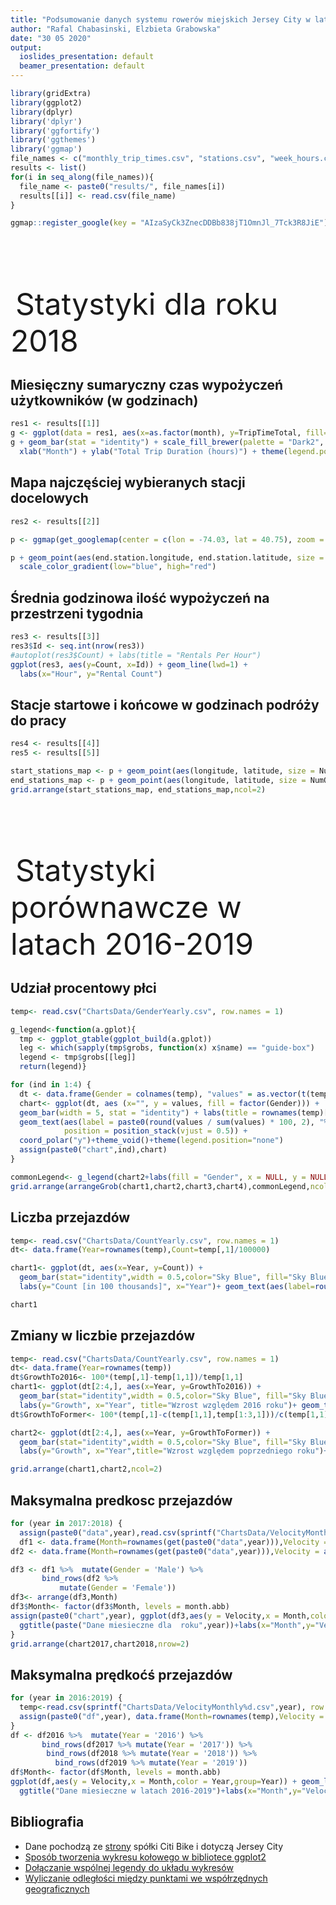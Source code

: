 ```yaml
---
title: "Podsumowanie danych systemu rowerów miejskich Jersey City w latach 2016-2019"
author: "Rafal Chabasinski, Elzbieta Grabowska"
date: "30 05 2020"
output:
  ioslides_presentation: default
  beamer_presentation: default
---
```


```r
library(gridExtra)
library(ggplot2)
library(dplyr)
library('dplyr')
library('ggfortify')
library('ggthemes')
library('ggmap')
file_names <- c("monthly_trip_times.csv", "stations.csv", "week_hours.csv", "start_stations_early.csv", "end_stations_early.csv")
results <- list()
for(i in seq_along(file_names)){
  file_name <- paste0("results/", file_names[i])
  results[[i]] <- read.csv(file_name)
}

ggmap::register_google(key = "AIzaSyCk3ZnecDDBb838jT1OmnJl_7Tck3R8JiE")

```

##
\ 

\ 
\ 

\ 
<font size="20">Statystyki dla roku 2018 </font>

## Miesięczny sumaryczny czas wypożyczeń użytkowników (w godzinach)
```r
res1 <- results[[1]]
g <- ggplot(data = res1, aes(x=as.factor(month), y=TripTimeTotal, fill=as.factor(Gender)))
g + geom_bar(stat = "identity") + scale_fill_brewer(palette = "Dark2", name = "Gender") +
  xlab("Month") + ylab("Total Trip Duration (hours)") + theme(legend.position = 'bottom')

```

## Mapa najczęściej wybieranych stacji docelowych
```r
res2 <- results[[2]]

p <- ggmap(get_googlemap(center = c(lon = -74.03, lat = 40.75), zoom = 12, scale = 2, maptype ='terrain', color = 'color'))

p + geom_point(aes(end.station.longitude, end.station.latitude, size = NumOfTrips, colour = NumOfTrips), data = res2) +
  scale_color_gradient(low="blue", high="red")
```

## Średnia godzinowa ilość wypożyczeń na przestrzeni tygodnia
```r
res3 <- results[[3]]
res3$Id <- seq.int(nrow(res3))
#autoplot(res3$Count) + labs(title = "Rentals Per Hour")
ggplot(res3, aes(y=Count, x=Id)) + geom_line(lwd=1) +
  labs(x="Hour", y="Rental Count")
```

## Stacje startowe i końcowe w godzinach podróży do pracy
```r
res4 <- results[[4]]
res5 <- results[[5]]

start_stations_map <- p + geom_point(aes(longitude, latitude, size = NumOfTrips, colour = NumOfTrips), data = res4) + scale_color_gradient(low="blue", high="red") + theme(legend.position = "none")
end_stations_map <- p + geom_point(aes(longitude, latitude, size = NumOfTrips, colour = NumOfTrips), data = res5) + scale_color_gradient(low="blue", high="red") + theme(legend.position = "none")
grid.arrange(start_stations_map, end_stations_map,ncol=2)
```

##
\ 

\ 
\ 

\ 
<font size="20">Statystyki porównawcze w latach 2016-2019 </font>


## Udział procentowy płci
```r
temp<- read.csv("ChartsData/GenderYearly.csv", row.names = 1)

g_legend<-function(a.gplot){
  tmp <- ggplot_gtable(ggplot_build(a.gplot))
  leg <- which(sapply(tmp$grobs, function(x) x$name) == "guide-box")
  legend <- tmp$grobs[[leg]]
  return(legend)}

for (ind in 1:4) {
  dt <- data.frame(Gender = colnames(temp), "values" = as.vector(t(temp[ind,])))
  chart<- ggplot(dt, aes (x="", y = values, fill = factor(Gender))) + 
  geom_bar(width = 5, stat = "identity") + labs(title = rownames(temp)[ind])+
  geom_text(aes(label = paste0(round(values / sum(values) * 100, 2), "%")), 
            position = position_stack(vjust = 0.5)) + 
  coord_polar("y")+theme_void()+theme(legend.position="none")
  assign(paste0("chart",ind),chart)
}

commonLegend<- g_legend(chart2+labs(fill = "Gender", x = NULL, y = NULL)+theme(legend.position="right"))
grid.arrange(arrangeGrob(chart1,chart2,chart3,chart4),commonLegend,ncol=2, widths=c(10,1.5))
```

## Liczba przejazdów
```r
temp<- read.csv("ChartsData/CountYearly.csv", row.names = 1)
dt<- data.frame(Year=rownames(temp),Count=temp[,1]/100000)

chart1<- ggplot(dt, aes(x=Year, y=Count)) +
  geom_bar(stat="identity",width = 0.5,color="Sky Blue", fill="Sky Blue") +
  labs(y="Count [in 100 thousands]", x="Year")+ geom_text(aes(label=round(Count,2)), vjust=-0.3, size=4)

chart1
```

## Zmiany w liczbie przejazdów
```r
temp<- read.csv("ChartsData/CountYearly.csv", row.names = 1)
dt<- data.frame(Year=rownames(temp))
dt$GrowthTo2016<- 100*(temp[,1]-temp[1,1])/temp[1,1]
chart1<- ggplot(dt[2:4,], aes(x=Year, y=GrowthTo2016)) +
  geom_bar(stat="identity",width = 0.5,color="Sky Blue", fill="Sky Blue") +
  labs(y="Growth", x="Year", title="Wzrost względem 2016 roku")+ geom_text(aes(label= paste0(round(GrowthTo2016,2),'%')), vjust=-0.3, size=4)
dt$GrowthToFormer<- 100*(temp[,1]-c(temp[1,1],temp[1:3,1]))/c(temp[1,1],temp[1:3,1])

chart2<- ggplot(dt[2:4,], aes(x=Year, y=GrowthToFormer)) +
  geom_bar(stat="identity",width = 0.5,color="Sky Blue", fill="Sky Blue") +
  labs(y="Growth", x="Year",title="Wzrost względem poprzedniego roku")+ geom_text(aes(label= paste0(round(GrowthToFormer,2),'%')), vjust=-0.3, size=4)

grid.arrange(chart1,chart2,ncol=2)
```

## Maksymalna predkosc przejazdów
```r
for (year in 2017:2018) {
  assign(paste0("data",year),read.csv(sprintf("ChartsData/VelocityMonthly%d.csv",year), row.names = 1))
  df1 <- data.frame(Month=rownames(get(paste0("data",year))),Velocity = as.vector(t((get(paste0("data",year)))$Male)))
df2 <- data.frame(Month=rownames(get(paste0("data",year))),Velocity = as.vector(t((get(paste0("data",year)))$Female)))

df3 <- df1 %>%  mutate(Gender = 'Male') %>%
       bind_rows(df2 %>%
           mutate(Gender = 'Female'))
df3<- arrange(df3,Month)
df3$Month<- factor(df3$Month, levels = month.abb)
assign(paste0("chart",year), ggplot(df3,aes(y = Velocity,x = Month,color = Gender,group=Gender)) + geom_line(size=2) +
  ggtitle(paste("Dane miesieczne dla  roku",year))+labs(x="Month",y="Velocity [km/h]"))
}
grid.arrange(chart2017,chart2018,nrow=2)

```

## Maksymalna prędkoćś przejazdów
```r
for (year in 2016:2019) {
  temp<-read.csv(sprintf("ChartsData/VelocityMonthly%d.csv",year), row.names = 1)
  assign(paste0("df",year), data.frame(Month=rownames(temp),Velocity = apply(temp, 1,FUN = max) ))
}
df <- df2016 %>%  mutate(Year = '2016') %>%
       bind_rows(df2017 %>% mutate(Year = '2017')) %>%
        bind_rows(df2018 %>% mutate(Year = '2018')) %>%
          bind_rows(df2019 %>% mutate(Year = '2019'))
df$Month<- factor(df$Month, levels = month.abb)
ggplot(df,aes(y = Velocity,x = Month,color = Year,group=Year)) + geom_line(size=2) +
  ggtitle("Dane miesieczne w latach 2016-2019")+labs(x="Month",y="Velocity [km/h]") 
```

## Bibliografia
* Dane pochodzą ze [strony](https://www.citibikenyc.com/system-data) spółki Citi Bike i dotyczą Jersey City
* [Sposób tworzenia wykresu kołowego w bibliotece ggplot2](https://community.rstudio.com/t/how-to-adjust-labels-on-a-pie-chart-in-ggplot2/38184/3)
* [Dołączanie wspólnej legendy do układu wykresów](https://stackoverflow.com/questions/13649473/add-a-common-legend-for-combined-ggplots)
* [Wyliczanie odległości między punktami we współrzędnych geograficznych](http://www.movable-type.co.uk/scripts/latlong.html)
